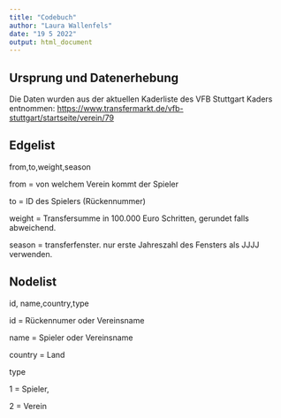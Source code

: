 ---
title: "Codebuch"
author: "Laura Wallenfels"
date: "19 5 2022"
output: html_document
---

## Ursprung und Datenerhebung

Die Daten wurden aus der aktuellen Kaderliste des VFB Stuttgart Kaders entnommen: <https://www.transfermarkt.de/vfb-stuttgart/startseite/verein/79>

## Edgelist

from,to,weight,season

from = von welchem Verein kommt der Spieler \

to = ID des Spielers (Rückennummer)

weight = Transfersumme in 100.000 Euro Schritten, gerundet falls abweichend.

season = transferfenster. nur erste Jahreszahl des Fensters als JJJJ verwenden.

## Nodelist

id, name,country,type

id = Rückennumer oder Vereinsname

name = Spieler oder Vereinsname

country = Land

type

1 = Spieler,

2 = Verein
